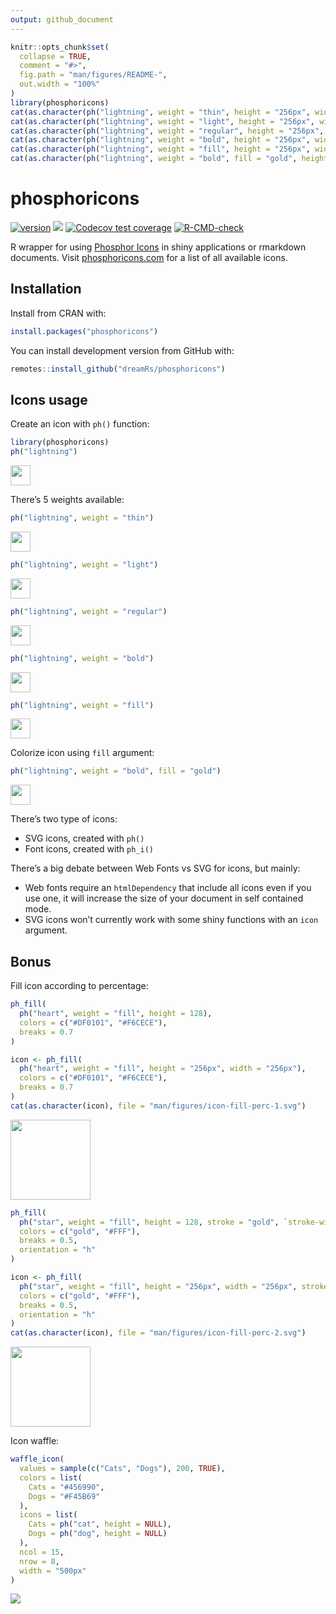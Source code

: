```yaml
---
output: github_document
---
```


<!-- README.md is generated from README.Rmd. Please edit that file -->

```r
knitr::opts_chunk$set(
  collapse = TRUE,
  comment = "#>",
  fig.path = "man/figures/README-",
  out.width = "100%"
)
library(phosphoricons)
cat(as.character(ph("lightning", weight = "thin", height = "256px", width = "256px")), file = "man/figures/lightning-thin.svg")
cat(as.character(ph("lightning", weight = "light", height = "256px", width = "256px")), file = "man/figures/lightning-light.svg")
cat(as.character(ph("lightning", weight = "regular", height = "256px", width = "256px")), file = "man/figures/lightning-regular.svg")
cat(as.character(ph("lightning", weight = "bold", height = "256px", width = "256px")), file = "man/figures/lightning-bold.svg")
cat(as.character(ph("lightning", weight = "fill", height = "256px", width = "256px")), file = "man/figures/lightning-fill.svg")
cat(as.character(ph("lightning", weight = "bold", fill = "gold", height = "256px", width = "256px")), file = "man/figures/lightning-bold-gold.svg")
```

# phosphoricons

<!-- badges: start -->
[![version](http://www.r-pkg.org/badges/version/phosphoricons)](https://CRAN.R-project.org/package=phosphoricons)
[![](https://cranlogs.r-pkg.org/badges/phosphoricons?color=brightgreen)](https://cran.r-project.org/package=phosphoricons)
[![Codecov test coverage](https://codecov.io/gh/dreamRs/phosphoricons/branch/master/graph/badge.svg)](https://app.codecov.io/gh/dreamRs/phosphoricons?branch=master)
[![R-CMD-check](https://github.com/dreamRs/phosphoricons/actions/workflows/R-CMD-check.yaml/badge.svg)](https://github.com/dreamRs/phosphoricons/actions/workflows/R-CMD-check.yaml)
<!-- badges: end -->

R wrapper for using [Phosphor Icons](https://github.com/phosphor-icons/web) in shiny applications or rmarkdown documents. Visit [phosphoricons.com](https://phosphoricons.com/) for a list of all available icons.

## Installation

Install from CRAN with:

```r
install.packages("phosphoricons")
```

You can install development version from GitHub with:

```r
remotes::install_github("dreamRs/phosphoricons")
```


## Icons usage

Create an icon with `ph()` function:

```r
library(phosphoricons)
ph("lightning")
```
![](man/figures/lightning-light.svg){height=32}


There's 5 weights available:

```r
ph("lightning", weight = "thin")
```
![](man/figures/lightning-thin.svg){height=32}
```r
ph("lightning", weight = "light")
```
![](man/figures/lightning-light.svg){height=32}
```r
ph("lightning", weight = "regular")
```
![](man/figures/lightning-regular.svg){height=32}
```r
ph("lightning", weight = "bold")
```
![](man/figures/lightning-bold.svg){height=32}
```r
ph("lightning", weight = "fill")
```
![](man/figures/lightning-fill.svg){height=32}

Colorize icon using `fill` argument:

```r
ph("lightning", weight = "bold", fill = "gold")
```
![](man/figures/lightning-bold-gold.svg){height=32}



There's two type of icons:

* SVG icons, created with `ph()`
* Font icons, created with `ph_i()`

There's a big debate between Web Fonts vs SVG for icons, but mainly:

* Web fonts require an `htmlDependency` that include all icons even if you use one, it will increase the size of your document in self contained mode.
* SVG icons won't currently work with some shiny functions with an `icon` argument.


## Bonus

Fill icon according to percentage:

```r
ph_fill(
  ph("heart", weight = "fill", height = 128),
  colors = c("#DF0101", "#F6CECE"),
  breaks = 0.7
)
```

```r
icon <- ph_fill(
  ph("heart", weight = "fill", height = "256px", width = "256px"),
  colors = c("#DF0101", "#F6CECE"),
  breaks = 0.7
)
cat(as.character(icon), file = "man/figures/icon-fill-perc-1.svg")
```
![](man/figures/icon-fill-perc-1.svg){height=128}


```r
ph_fill(
  ph("star", weight = "fill", height = 128, stroke = "gold", `stroke-width` = 10),
  colors = c("gold", "#FFF"),
  breaks = 0.5,
  orientation = "h"
)
```

```r
icon <- ph_fill(
  ph("star", weight = "fill", height = "256px", width = "256px", stroke = "gold", `stroke-width` = 10),
  colors = c("gold", "#FFF"),
  breaks = 0.5,
  orientation = "h"
)
cat(as.character(icon), file = "man/figures/icon-fill-perc-2.svg")
```
![](man/figures/icon-fill-perc-2.svg){height=128}




Icon waffle:

```r
waffle_icon(
  values = sample(c("Cats", "Dogs"), 200, TRUE),
  colors = list(
    Cats = "#456990",
    Dogs = "#F45B69"
  ),
  icons = list(
    Cats = ph("cat", height = NULL),
    Dogs = ph("dog", height = NULL)
  ),
  ncol = 15,
  nrow = 8,
  width = "500px"
)
```
![](man/figures/waffle.png)


